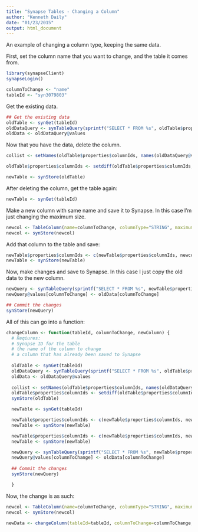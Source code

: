 ```yaml
---
title: "Synapse Tables - Changing a Column"
author: "Kenneth Daily"
date: "01/23/2015"
output: html_document
---
```


An example of changing a column type, keeping the same data.

First, set the column name that you want to change, and the table it comes from.

```r
library(synapseClient)
synapseLogin()
```


```r
columnToChange <- "name"
tableId <- "syn3079803"
```

Get the existing data.

```r
## Get the existing data
oldTable <- synGet(tableId)
oldDataQuery <- synTableQuery(sprintf("SELECT * FROM %s", oldTable$properties$id))
oldData <- oldDataQuery@values
```

Now that you have the data, delete the column.

```r
collist <- setNames(oldTable$properties$columnIds, names(oldDataQuery@values))

oldTable$properties$columnIds <- setdiff(oldTable$properties$columnIds, collist[columnToChange])

newTable <- synStore(oldTable)
```

After deleting the column, get the table again:

```r
newTable <- synGet(tableId)
```

Make a new column with same name and save it to Synapse. In this case I'm just changing the maximum size.

```r
newcol <- TableColumn(name=columnToChange, columnType="STRING", maximumSize=50, defaultValue="")
newcol <- synStore(newcol)
```

Add that column to the table and save:

```r

newTable$properties$columnIds <- c(newTable$properties$columnIds, newcol@id)
newTable <- synStore(newTable)

```

Now, make changes and save to Synapse. In this case I just copy the old data to the new column.

```r
newQuery <- synTableQuery(sprintf("SELECT * FROM %s", newTable$properties$id))
newQuery@values[columnToChange] <- oldData[columnToChange]

## Commit the changes
synStore(newQuery)
```

All of this can go into a function:

```r

changeColumn <- function(tableId, columnToChange, newColumn) {
  # Reqiures:
  # Synapse ID for the table
  # the name of the column to change
  # a column that has already been saved to Synapse
  
  oldTable <- synGet(tableId)
  oldDataQuery <- synTableQuery(sprintf("SELECT * FROM %s", oldTable$properties$id))
  oldData <- oldDataQuery@values
  
  collist <- setNames(oldTable$properties$columnIds, names(oldDataQuery@values))
  oldTable$properties$columnIds <- setdiff(oldTable$properties$columnIds, collist[columnToChange])
  synStore(oldTable)

  newTable <- synGet(tableId)

  newTable$properties$columnIds <- c(newTable$properties$columnIds, newcol@id)
  newTable <- synStore(newTable)

  newTable$properties$columnIds <- c(newTable$properties$columnIds, newColumn@id)
  newTable <- synStore(newTable)

  newQuery <- synTableQuery(sprintf("SELECT * FROM %s", newTable$properties$id))
  newQuery@values[columnToChange] <- oldData[columnToChange]
  
  ## Commit the changes
  synStore(newQuery)

  }

```

Now, the change is as such:

```r
newcol <- TableColumn(name=columnToChange, columnType="STRING", maximumSize=100, defaultValue="")
newcol <- synStore(newcol)

newData <- changeColumn(tableId=tableId, columnToChange=columnToChange, newColumn=newcol)
```

